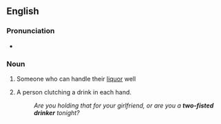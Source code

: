 ==English==

===Pronunciation===
* {{audio|En-au-two-fisted drinker.ogg|Audio (AU)|lang=en}}

===Noun===
{{en-noun}}

# {{lb|en|figuratively|idiomatic}} Someone who can handle their [[liquor]] well
# A person clutching a drink in each hand.
#: ''Are you holding that for your girlfriend, or are you a '''two-fisted drinker''' tonight?''